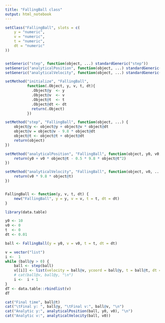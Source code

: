 ```yaml
---
title: "FallingBall class"
output: html_notebook
---
```



```r
setClass("FallingBall", slots = c(
    y = "numeric",
    v = "numeric",
    t = "numeric",
    dt = "numeric"
))


setGeneric("step", function(object, ...) standardGeneric("step"))
setGeneric("analyticalPosition", function(object, ...) standardGeneric("analyticalPosition"))
setGeneric("analyticalVelocity", function(object, ...) standardGeneric("analyticalVelocity"))

setMethod("initialize", "FallingBall",
          function(.Object, y, v, t, dt){
            .Object@y  <- y
            .Object@v  <- v
            .Object@t  <- t
            .Object@dt <- dt
            return(.Object)
          })

setMethod("step", "FallingBall", function(object, ...) {
    object@y <- object@y + object@v * object@dt
    object@v = object@v - 9.8 * object@dt
    object@t <- object@t + object@dt
    return(object)
})

setMethod("analyticalPosition", "FallingBall", function(object, y0, v0, ...) {
    return(y0 + v0 * object@t - 0.5 * 9.8 * object@t^2)
})

setMethod("analyticalVelocity", "FallingBall", function(object, v0, ...) {
    return(v0 * 9.8 * object@t)
})


FallingBall <- function(y, v, t, dt) {
    new("FallingBall", y = y, v = v, t = t, dt = dt)
}

```

```r
library(data.table)

y0 <- 10
v0 <- 0
t  <- 0
dt <- 0.01

ball <- FallingBall(y = y0, v = v0, t = t, dt = dt)

v = vector("list")
i <-  1
while (ball@y > 0) {
    ball <- step(ball)
    v[[i]] <- list(velocity = ball@v, ycoord = ball@y, t = ball@t, dt = ball@dt)
    # cat(ball@v, ball@y, "\n")
    i <-  i + 1
}
dT <- data.table::rbindlist(v)
dT

cat("Final time", ball@t)
cat("\tFinal y: ", ball@y, "\tFinal v:", ball@v, "\n")
cat("Analytic y:", analyticalPosition(ball, y0, v0), "\n")
cat("Analytic v:", analyticalVelocity(ball, v0))
```

